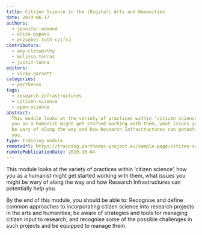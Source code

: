 ```yaml
---
title: Citizen Science in the (Digital) Arts and Humanities
date: 2019-06-17
authors:
  - jennifer-edmond
  - eliza-papaki
  - erzsebet-toth-czifra
contributors:
  - amy-clotworthy
  - melissa-terras
  - justin-tonra
editors:
  - vicky-garnett
categories:
  - parthenos
tags:
  - research-infrastructures
  - citizen-science
  - open-science
abstract:
  This module looks at the variety of practices within ‘citizen science’, how
  you as a humanist might get started working with them, what issues you should
  be wary of along the way and how Research Infrastructures can potentially help
  you.
type: training module
remoteUrl: https://training.parthenos-project.eu/sample-page/citizen-science-in-the-digital-arts-and-humanities/
remotePublicationDate: 2019-10-04
---
```


This module looks at the variety of practices within ‘citizen science’, how you
as a humanist might get started working with them, what issues you might be wary
of along the way and how Research Infrastructures can potentially help you.

By the end of this module, you should be able to: Recognise and define common
approaches to incorporating citizen science into research projects in the arts
and humanities; be aware of strategies and tools for managing citizen input to
research; and recognise some of the possible challenges in such projects and be
equipped to manage them.

<CTA
  title="Interested in learning more?"
  subtitle="Check out Citizen Science in the (Digital) Arts and Humanities on PARTHENOS"
  url="https://training.parthenos-project.eu/sample-page/citizen-science-in-the-digital-arts-and-humanities/"
/>
